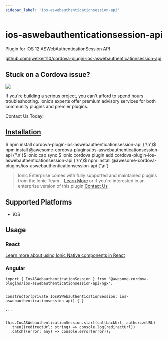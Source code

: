 ```yaml
---
sidebar_label: 'ios-aswebauthenticationsession-api'
---
```



# ios-aswebauthenticationsession-api

Plugin for iOS 12 ASWebAuthenticationSession API

<p>
  <a href="https://github.com/jwelker110/cordova-plugin-ios-aswebauthenticationsession-api" target="_blank" rel="noopener" className="git-link">github.com/jwelker110/cordova-plugin-ios-aswebauthenticationsession-api</a>
</p>

<h2>Stuck on a Cordova issue?</h2>
<DocsCard
  className="cordova-ee-card"
  header="Don't waste precious time on plugin issues."
  href="https://ionicframework.com/sales?product_of_interest=Ionic%20Native"
>
  <div>
    <img src="/docs/icons/native-cordova-bot.png" className="cordova-ee-img" />
    <p>If you're building a serious project, you can't afford to spend hours troubleshooting. Ionic’s experts offer premium advisory services for both community plugins and premier plugins.</p>
    <DocsButton className="native-ee-detail">Contact Us Today!</DocsButton>
  </div>
</DocsCard>

<h2 id="installation">
  <a href="#installation">Installation</a>
</h2>
<Tabs
  groupId="runtime"
  defaultValue="Capacitor"
  values={[
    { value: 'Capacitor', label: 'Capacitor' },
    { value: 'Cordova', label: 'Cordova' },
    { value: 'Enterprise', label: 'Enterprise' },
  ]}
>
  <TabItem value="Capacitor">
    <CodeBlock className="language-shell">
      $ npm install cordova-plugin-ios-aswebauthenticationsession-api {'\n'}$ npm install
      @awesome-cordova-plugins/ios-aswebauthenticationsession-api {'\n'}$ ionic cap sync
    </CodeBlock>
  </TabItem>
  <TabItem value="Cordova">
    <CodeBlock className="language-shell">
      $ ionic cordova plugin add cordova-plugin-ios-aswebauthenticationsession-api {'\n'}$ npm install
      @awesome-cordova-plugins/ios-aswebauthenticationsession-api {'\n'}
    </CodeBlock>
  </TabItem>
  <TabItem value="Enterprise">
    <blockquote>
      Ionic Enterprise comes with fully supported and maintained plugins from the Ionic Team. &nbsp;
      <a className="btn" href="https://ionic.io/docs/premier-plugins">Learn More</a> or if you're interested in an enterprise version of this plugin <a className="btn" href="https://ionicframework.com/sales?product_of_interest=Ionic%20Enterprise%20Engine">Contact Us</a>
    </blockquote>
  </TabItem>
</Tabs>

## Supported Platforms

- iOS

## Usage

### React

[Learn more about using Ionic Native components in React](../native-community.md#react)

### Angular

```tsx
import { IosASWebauthenticationSession } from '@awesome-cordova-plugins/ios-aswebauthenticationsession-api/ngx';


constructor(private IosASWebauthenticationSession: ios-aswebauthenticationsession-api) { }

...


this.IosASWebauthenticationSession.start(callbackUrl, authorizeURL)
  .then((redirectUrl: string) => console.log(redirectUrl))
  .catch((error: any) => console.error(error));

```
